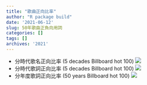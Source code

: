 ```yaml
---
title: "歌曲正向比率"
author: "R package build"
date: '2021-06-12'
slug: 50年歌曲正負向用詞
categories: []
tags: []
archives: '2021'
---
```

* 分時代歌名正向比率 (5 decades Billboard hot 100)
![](images/positive_ratio_by_decade_title.png)
* 分時代歌詞正向比率 (5 decades Billboard hot 100)
![](images/positive_ratio_by_decade.png)
* 分年度歌詞正向比率 (50 years Billboard hot 100)
![](images/positive_ratio_by_yaer.png)